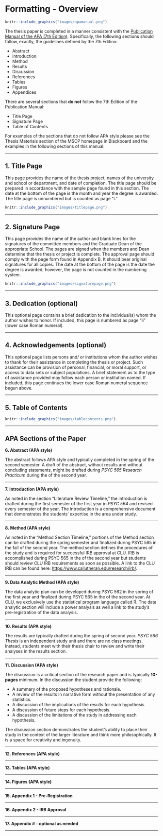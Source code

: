 # Formatting - Overview


```r
knitr::include_graphics("images/apamanual.png")
```


 The thesis paper is completed in a manner consistent with the [Publication Manual of the APA (7th Edition)](https://www.amazon.com/s?k=apa+publication+manual+7th+edition&crid=7T10VJ2PYQZH&sprefix=apa+pu%2Caps%2C261&ref=nb_sb_ss_i_1_6). Specifically, the following sections should follow, exactly, the guidelines defined by the 7th Edition:

  * Abstract
  * Introduction
  * Method
  * Results
  * Discussion
  * References
  * Tables
  * Figures
  * Appendices
  
There are several sections that **do not** follow the 7th Edition of the Publication Manual:

  * Title Page
  * Signature Page
  * Table of Contents
  

For examples of the sections that do not follow APA style please see the Thesis Materials section of the MSCP homepage in Blackboard and the examples in the following sections of this manual.

___

## 1. Title Page

This page provides the name of the thesis project, names of the university and school or department, and date of completion. The title page should be prepared in accordance with the sample page found in this section. The date at the bottom of the page is the month and year the degree is awarded. The title page is unnumbered but is counted as page “i.”

```r
knitr::include_graphics("images/titlepage.png")
```

___

## 2. Signature Page

This page provides the name of the author and blank lines for the signatures of the committee members and the Graduate Dean of the appropriate School. The pages are signed when the members and Dean determine that the thesis or project is complete. The approval page should comply with the page form found in Appendix B. It should bear original signatures for all copies. The date at the bottom of the page is the date the degree is awarded; however, the page is not counted in the numbering system.

```r
knitr::include_graphics("images/signaturepage.png")
```

___

## 3. Dedication (optional)

This optional page contains a brief dedication to the individual(s) whom the author wishes to honor. If included, this page is numbered as page “ii” (lower case Roman numeral).

___


## 4. Acknowledgements (optional)

This optional page lists persons and/ or institutions whom the author wishes to thank for their assistance in completing the thesis or project. Such assistance can be provision of personal, financial, or moral support, or access to data sets or subject populations. A brief statement as to the type of assistance provided may follow each person or institution named. If included, this page continues the lower case Roman numeral sequence begun above.

___


## 5. Table of Contents


```r
knitr::include_graphics("images/tablecontents.png")
```


___


## APA Sections of the Paper

**6. Abstract (APA style)**

The abstract follows APA style and typically completed in the spring of the second semester.  A draft of the abstract, without results and without concluding statements, might be drafted during *PSYC 565 Research Practicum* during the of the second year. 

___


**7. Introduction (APA style)**

As noted in the section "Literature Review Timeline," the introduction is drafted during the first semester of the first year in *PSYC 564* and revised every semester of the year.  The introduction is a comprehensive document that demonstrates the students' expertise in the area under study.  

___


**8. Method (APA style)**

As noted in the "Method Section Timeline," portions of the Method section can be drafted during the spring semester and finalized during PSYC 565 in the fall of the second year.  The method section defines the procedures of the study and is required for successful IRB approval at CLU.  IRB is accomplished during PSYC 565 in the of the second year but students should review CLU IRB requirements as soon as possible.  A link to the CLU IRB can be found here: [https://www.callutheran.edu/research/irb/](https://www.callutheran.edu/research/irb/).


___


**9. Data Analytic Method (APA style)**

The data analytic plan can be developed during PSYC 562 in the spring of the first year and finalized during PSYC 565 in the of the second year.  At CLU, we exclusively use the statistical program language called R. The data analytic section will include a power analysis as well a link to the study's pre-registration of the data analysis. 

___

**10. Results (APA style)**

The results are typically drafted during the spring of second year.  *PSYC 566 Thesis* is an independent study unit and there are no class meetings.  Instead, students meet with their thesis chair to review and write their analyses in the results section. 

___


**11. Discussion (APA style)**

The discussion is a critical section of the research paper and is typically **10-pages** minimum.  In the discussion the student provide the following:

  * A summary of the proposed hypotheses and rationale.
  * A review of the results in narrative form without the presentation of any statistics.
  * A discussion of the implications of the results for each hypothesis. 
  * A discussion of future steps for each hypothesis.
  * A discussion of the limitations of the study in addressing each hypothesis.

The discussion section demonstrates the student's ability to place their study in the context of the larger literature and think more philosophically.  It is a space for creativity and ingenuity.  
  
___


**12. References (APA style)**

___


**13. Tables (APA style)**

___


**14. Figures (APA style)**

___


**15. Appendix 1 - Pre-Registration**

___


**16. Appendix 2 - IRB Approval**

___


**17. Appendix # - optional as needed**


___


